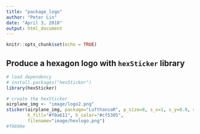 ```yaml
---
title: "package_logo"
author: "Peter Lin"
date: "April 3, 2018"
output: html_document
---
```


```r
knitr::opts_chunk$set(echo = TRUE)
```

## Produce a hexagon logo with `hexSticker` library

```r
# load dependency
# install.packages("hexSticker")
library(hexSticker)
```

```r
# create the hexSticker
airplane_img <- "image/logo2.png"
sticker(airplane_img, package="LufthansaR", p_size=8, s_x=1, s_y=0.8, s_width=.55,
        h_fill="#f0a611", h_color="#cf5305",
        filename="image/hexlogo.png")
#f9690e
```

